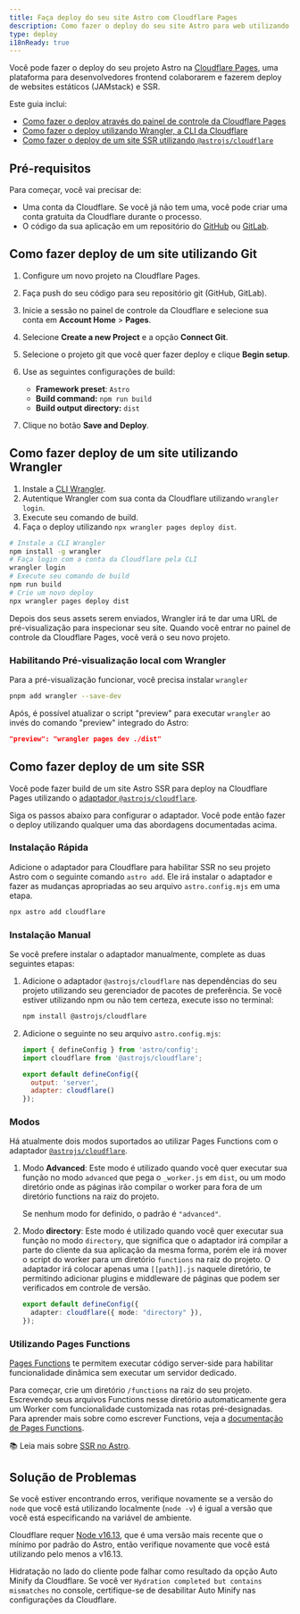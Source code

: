 ```yaml
---
title: Faça deploy do seu site Astro com Cloudflare Pages
description: Como fazer o deploy do seu site Astro para web utilizando Cloudflare Pages.
type: deploy
i18nReady: true
---
```


Você pode fazer o deploy do seu projeto Astro na [Cloudflare Pages](https://pages.cloudflare.com/), uma plataforma para desenvolvedores frontend colaborarem e fazerem deploy de websites estáticos (JAMstack) e SSR.

Este guia inclui:

- [Como fazer o deploy através do painel de controle da Cloudflare Pages](#como-fazer-deploy-de-um-site-utilizando-git)
- [Como fazer o deploy utilizando Wrangler, a CLI da Cloudflare](#como-fazer-deploy-de-um-site-utilizando-wrangler)
- [Como fazer o deploy de um site SSR utilizando `@astrojs/cloudflare`](#como-fazer-deploy-de-um-site-ssr)

## Pré-requisitos

Para começar, você vai precisar de:

- Uma conta da Cloudflare. Se você já não tem uma, você pode criar uma conta gratuita da Cloudflare durante o processo.
- O código da sua aplicação em um repositório do [GitHub](https://github.com/) ou [GitLab](https://about.gitlab.com/).

## Como fazer deploy de um site utilizando Git

1. Configure um novo projeto na Cloudflare Pages.
2. Faça push do seu código para seu repositório git (GitHub, GitLab).
3. Inicie a sessão no painel de controle da Cloudflare e selecione sua conta em **Account Home** > **Pages**.
4. Selecione **Create a new Project** e a opção **Connect Git**.
5. Selecione o projeto git que você quer fazer deploy e clique **Begin setup**.
6. Use as seguintes configurações de build:

    - **Framework preset**: `Astro`
    - **Build command:** `npm run build`
    - **Build output directory:** `dist`

7. Clique no botão **Save and Deploy**.

## Como fazer deploy de um site utilizando Wrangler

1. Instale a [CLI Wrangler](https://developers.cloudflare.com/workers/wrangler/get-started/).
2. Autentique Wrangler com sua conta da Cloudflare utilizando `wrangler login`.
3. Execute seu comando de build.
4. Faça o deploy utilizando `npx wrangler pages deploy dist`.

```bash
# Instale a CLI Wrangler
npm install -g wrangler
# Faça login com a conta da Cloudflare pela CLI
wrangler login
# Execute seu comando de build
npm run build
# Crie um novo deploy
npx wrangler pages deploy dist
```

Depois dos seus assets serem enviados, Wrangler irá te dar uma URL de pré-visualização para inspecionar seu site. Quando você entrar no painel de controle da Cloudflare Pages, você verá o seu novo projeto.

### Habilitando Pré-visualização local com Wrangler

Para a pré-visualização funcionar, você precisa instalar `wrangler`

```bash
pnpm add wrangler --save-dev
```

Após, é possível atualizar o script "preview" para executar `wrangler` ao invés do comando "preview" integrado do Astro:


```json title="package.json"
"preview": "wrangler pages dev ./dist"
```

## Como fazer deploy de um site SSR

Você pode fazer build de um site Astro SSR para deploy na Cloudflare Pages utilizando o [adaptador `@astrojs/cloudflare`](/pt-br/guides/integrations-guide/cloudflare/).

Siga os passos abaixo para configurar o adaptador. Você pode então fazer o deploy utilizando qualquer uma das abordagens documentadas acima.

### Instalação Rápida

Adicione o adaptador para Cloudflare para habilitar SSR no seu projeto Astro com o seguinte comando `astro add`. Ele irá instalar o adaptador e fazer as mudanças apropriadas ao seu arquivo `astro.config.mjs` em uma etapa.

```bash
npx astro add cloudflare
```

### Instalação Manual

Se você prefere instalar o adaptador manualmente, complete as duas seguintes etapas:

1. Adicione o adaptador `@astrojs/cloudflare` nas dependências do seu projeto utilizando seu gerenciador de pacotes de preferência. Se você estiver utilizando npm ou não tem certeza, execute isso no terminal:

    ```bash
    npm install @astrojs/cloudflare
    ```

2. Adicione o seguinte no seu arquivo `astro.config.mjs`:

    ```js title="astro.config.mjs" ins={2, 5-6}
    import { defineConfig } from 'astro/config';
    import cloudflare from '@astrojs/cloudflare';

    export default defineConfig({
      output: 'server',
      adapter: cloudflare()
    });
    ```

### Modos

Há atualmente dois modos suportados ao utilizar Pages Functions com o adaptador [`@astrojs/cloudflare`](https://github.com/withastro/astro/tree/main/packages/integrations/cloudflare#readme).

1. Modo **Advanced**: Este modo é utilizado quando você quer executar sua função no modo `advanced` que pega o `_worker.js` em `dist`, ou um modo diretório onde as páginas irão compilar o worker para fora de um diretório functions na raiz do projeto.

    Se nenhum modo for definido, o padrão é `"advanced"`.

2. Modo **directory**: Este modo é utilizado quando você quer executar sua função no modo `directory`, que significa que o adaptador irá compilar a parte do cliente da sua aplicação da mesma forma, porém ele irá mover o script do worker para um diretório `functions` na raiz do projeto. O adaptador irá colocar apenas uma `[[path]].js` naquele diretório, te permitindo adicionar plugins e middleware de páginas que podem ser verificados em controle de versão.

    ```ts title="astro.config.mjs" "directory"
    export default defineConfig({
      adapter: cloudflare({ mode: "directory" }),
    });
    ```

### Utilizando Pages Functions

[Pages Functions](https://developers.cloudflare.com/pages/platform/functions/) te permitem executar código server-side para habilitar funcionalidade dinâmica sem executar um servidor dedicado.

Para começar, crie um diretório `/functions` na raiz do seu projeto. Escrevendo seus arquivos Functions nesse diretório automaticamente gera um Worker com funcionalidade customizada nas rotas pré-designadas. Para aprender mais sobre como escrever Functions, veja a [documentação de Pages Functions](https://developers.cloudflare.com/pages/platform/functions/).

📚 Leia mais sobre [SSR no Astro](/pt-br/guides/on-demand-rendering/).

## Solução de Problemas

Se você estiver encontrando erros, verifique novamente se a versão do `node` que você está utilizando localmente (`node -v`) é igual a versão que você está especificando na variável de ambiente.

Cloudflare requer [Node v16.13](https://miniflare.dev/get-started/cli#installation), que é uma versão mais recente que o mínimo por padrão do Astro, então verifique novamente que você está utilizando pelo menos a v16.13.

Hidratação no lado do cliente pode falhar como resultado da opção Auto Minify da Cloudflare. Se você ver `Hydration completed but contains mismatches` no console, certifique-se de desabilitar Auto Minify nas configurações da Cloudflare.
